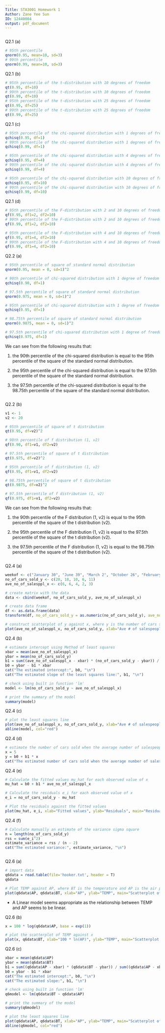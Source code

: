 ```yaml
---
Title: STA3001 Homework 1
Author: Zane Yee Sun
ID: 12440004
output: pdf_document
---
```

```r
```
Q2.1
(a)
```r
# 95th percentile
qnorm(0.95, mean=10, sd=3)
# 99th percentile
qnorm(0.99, mean=10, sd=3)
```
Q2.1
(b)
```r
# 95th percentile of the t-distribution with 10 degrees of freedom
qt(0.95, df=10)
# 99th percentile of the t-distribution with 10 degrees of freedom
qt(0.99, df=10)
# 95th percentile of the t-distribution with 25 degrees of freedom
qt(0.95, df=25)
# 99th percentile of the t-distribution with 25 degrees of freedom
qt(0.99, df=25)
```
Q2.1
(c)
```r
# 95th percentile of the chi-squared distribution with 1 degrees of freedom
qchisq(0.95, df=1)
# 99th percentile of the chi-squared distribution with 1 degrees of freedom
qchisq(0.99, df=1)

# 95th percentile of the chi-squared distribution with 4 degrees of freedom
qchisq(0.95, df=4)
# 99th percentile of the chi-squared distribution with 4 degrees of freedom
qchisq(0.99, df=4)

# 95th percentile of the chi-squared distribution with 10 degrees of freedom
qchisq(0.95, df=10)
# 99th percentile of the chi-squared distribution with 10 degrees of freedom
qchisq(0.99, df=10)
```
Q2.1
(d)
```r
# 95th percentile of the F-distribution with 2 and 10 degrees of freedom
qf(0.95, df1=2, df2=10)
# 99th percentile of the F-distribution with 2 and 10 degrees of freedom
qf(0.99, df1=2, df2=10)

# 95th percentile of the F-distribution with 4 and 10 degrees of freedom
qf(0.95, df1=4, df2=10)
# 99th percentile of the F-distribution with 4 and 10 degrees of freedom
qf(0.99, df1=4, df2=10)
```
Q2.2
(a)
```r
# 95th percentile of square of standard normal distribution
qnorm(0.95, mean = 0, sd=1)^2

# 90th percentile of chi-squared distribution with 1 degree of freedom
qchisq(0.90, df=1)

# 97.5th percentile of square of standard normal distribution
qnorm(0.975, mean = 0, sd=1)^2

# 95th percentile of chi-squared distribution with 1 degree of freedom
qchisq(0.95, df=1)

# 98.75th percentile of square of standard normal distribution
qnorm(0.9875, mean = 0, sd=1)^2

# 97.5th percentile of chi-squared distribution with 1 degree of freedom
qchisq(0.975, df=1)

```
We can see from the following results that:

1. the 90th percentile of the chi-squared distribution is equal to the 95th percentile of the square of the standard normal distribution.

2. the 95th percentile of the chi-squared distribution is equal to the 97.5th percentile of the square of the standard normal distribution.

3. the 97.5th percentile of the chi-squared distribution is equal to the 98.75th percentile of the square of the standard normal distribution.

```r
```
Q2.2
(b)
```r
v1 <- 1
v2 <- 20

# 95th percentile of square of t distribution
qt(0.95, df=v2)^2

# 90th percentile of f distribution (1, v2)
qf(0.90, df1=v1, df2=v2)

# 97.5th percentile of square of t distribution
qt(0.975, df=v2)^2

# 95th percentile of f distribution (1, v2)
qf(0.95, df1=v1, df2=v2)

# 98.75th percentile of square of t distribution
qt(0.9875, df=v2)^2

# 97.5th percentile of f distribution (1, v2)
qf(0.975, df1=v1, df2=v2)
```
We can see from the following results that:

1. the 90th percentile of the F distribution (1, v2) is equal to the 95th percentile of the square of the t distribution (v2).

2. the 95th percentile of the F distribution (1, v2) is equal to the 97.5th percentile of the square of the t distribution (v2).

3. the 97.5th percentile of the F distribution (1, v2) is equal to the 98.75th percentile of the square of the t distribution (v2).
```r
```
Q2.4
(a)
```r
weekof <- c("January 30", "June 39", "March 2", "October 26", "February 7")
no_of_cars_sold_y <- c(20, 18, 10, 6, 11)
ave_no_of_salesppl_x <- c(6, 6, 4, 2, 3)

# create matrix with the data
data <- cbind(weekof, no_of_cars_sold_y, ave_no_of_salesppl_x)

# create data frame
df <- as.data.frame(data)
transform(df, no_of_cars_sold_y = as.numeric(no_of_cars_sold_y), ave_no_of_salesppl_x = as.numeric(ave_no_of_salesppl_x))

# construct scatterplot of y against x, where y is the number of cars sold and x is the average number of salespeople
plot(ave_no_of_salesppl_x, no_of_cars_sold_y, xlab="Ave # of salespeople", ylab="# of cars sold", main="Scatterplot of # of cars sold against ave # of salespeople")
```
Q2.4
(b)
```r
# estimate intercept using Method of least squares
xbar = mean(ave_no_of_salesppl_x)
ybar = mean(no_of_cars_sold_y)
b1 = sum((ave_no_of_salesppl_x - xbar) * (no_of_cars_sold_y - ybar)) / sum((ave_no_of_salesppl_x - xbar)^2)
b0 = ybar - b1 * xbar
cat("The estimated intercept:", b0, "\n")
cat("The estimated slope of the least squares line:", b1, "\n")

# check using built in function 'lm'
model <- lm(no_of_cars_sold_y ~ ave_no_of_salesppl_x)

# print the summary of the model
summary(model)
```
Q2.4
(c)
```r
# plot the least squares line
plot(ave_no_of_salesppl_x, no_of_cars_sold_y, xlab="Ave # of salespeople", ylab="# of cars sold", main="Scatterplot of # of cars sold against ave # of salespeople")
abline(model, col="red")
```
Q2.4
(d)
```r
# estimate the number of cars sold when the average number of salespeople is 5
x = 5
y = b0 + b1 * x
cat("The estimated number of cars sold when the average number of salespeople is 5:", y, "\n")
```
Q2.4
(e)
```r
# Calculate the fitted values mu_hat for each observed value of x
mu_hat = b0 + b1 * ave_no_of_salesppl_x

# Calculate the residuals e_i for each observed value of x
e_i = no_of_cars_sold_y - mu_hat

# Plot the residuals against the fitted values
plot(mu_hat, e_i, xlab="Fitted values", ylab="Residuals", main="Residuals against Fitted values")

```
Q2.4
(f)
```r
# Calculate manually an estimate of the variance sigma square
n = length(no_of_cars_sold_y)
rss = sum(e_i^2)
estimate_variance = rss / (n - 2)
cat("The estimated variance:", estimate_variance, "\n")
```
```r
```
Q2.6
(a)
```r
# import data
q6data = read.table(file='hooker.txt', header = T)
q6data
```
```r
# Plot TEMP against AP, where BT is the temperature and AP is the air pressure
plot(q6data$AP, q6data$BT, xlab="AP", ylab="TEMP", main="Scatterplot of TEMP against AP")
```
- A Linear model seems appropriate as the relationship between TEMP and AP seems to be linear.

Q2.6
(b)
```r
x = 100 * log(q6data$AP, base = exp(1))

# plot the scatterplot of TEMP against x
plot(x, q6data$BT, xlab="100 * ln(AP)", ylab="TEMP", main="Scatterplot of TEMP against 100 * ln(AP)")
```
Q2.6
(c)
```r
xbar = mean(q6data$AP)
ybar = mean(q6data$BT)
b1 = sum((q6data$AP - xbar) * (q6data$BT - ybar)) / sum((q6data$AP - xbar)^2)
b0 = ybar - b1 * xbar
cat("The estimated intercept:", b0, "\n")
cat("The estimated slope:", b1, "\n")

# check using built in function 'lm'
q6model <- lm(q6data$BT ~ q6data$AP)

# print the summary of the model
summary(q6model)

```
```r
# plot the least squares line
plot(q6data$AP, q6data$BT, xlab="AP", ylab="TEMP", main="Scatterplot of TEMP against AP")
abline(q6model, col="red")
```